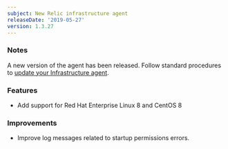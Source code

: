 ```yaml
---
subject: New Relic infrastructure agent
releaseDate: '2019-05-27'
version: 1.3.27
---
```


### Notes

A new version of the agent has been released. Follow standard procedures to [update your Infrastructure agent](/docs/infrastructure/new-relic-infrastructure/installation/update-infrastructure-agent).

### Features

* Add support for Red Hat Enterprise Linux 8 and CentOS 8

### Improvements

* Improve log messages related to startup permissions errors.
